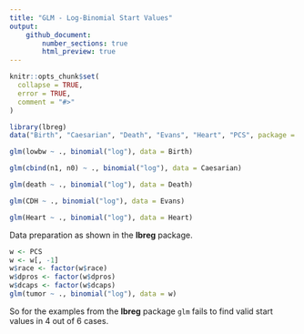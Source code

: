 ```yaml
---
title: "GLM - Log-Binomial Start Values"
output:
    github_document:
        number_sections: true
        html_preview: true
---
```


```r
knitr::opts_chunk$set(
  collapse = TRUE,
  error = TRUE,
  comment = "#>"
)
```

```r
library(lbreg)
data("Birth", "Caesarian", "Death", "Evans", "Heart", "PCS", package = "lbreg")
```


```r
glm(lowbw ~ ., binomial("log"), data = Birth)
```

```r
glm(cbind(n1, n0) ~ ., binomial("log"), data = Caesarian)
```

```r
glm(death ~ ., binomial("log"), data = Death)
```

```r
glm(CDH ~ ., binomial("log"), data = Evans)
```

```r
glm(Heart ~ ., binomial("log"), data = Heart)
```

Data preparation as shown in the **lbreg** package.

```r
w <- PCS
w <- w[, -1]
w$race <- factor(w$race)
w$dpros <- factor(w$dpros)
w$dcaps <- factor(w$dcaps)
glm(tumor ~ ., binomial("log"), data = w)
```


So for the examples from the **lbreg** package `glm` fails to find valid
start values in 4 out of 6 cases.

